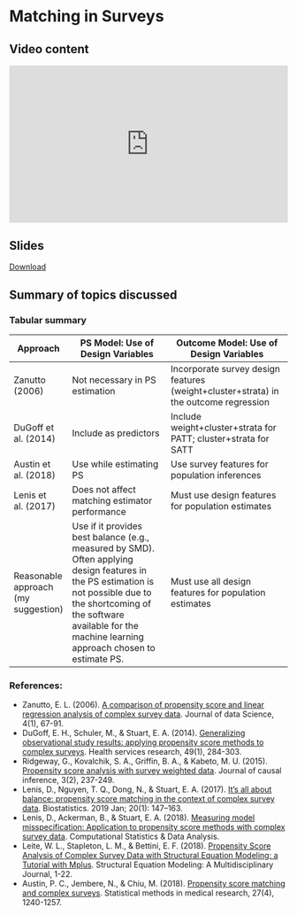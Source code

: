 # Matching in Surveys {.unnumbered}

## Video content

::: {style="position: relative; padding-bottom: 56.25%; height: 0; overflow: hidden;"}
<iframe src="https://www.youtube.com/embed/SUjo2bWrfZ8" style="position: absolute; top: 0; left: 0; width: 100%; height: 100%; border:0;" allowfullscreen>

</iframe>
:::


## Slides

[Download](https://github.com/ehsanx/PS-survey/raw/main/slides/4Propensityscorematchingwithinsurveys.pdf)

## Summary of topics discussed 

### Tabular summary

| Approach    | PS Model: Use of Design Variables | Outcome Model: Use of Design Variables |
|-------------|----------------------------------|---------------------------------------|
| Zanutto (2006)    | Not necessary in PS estimation    | Incorporate survey design features (weight+cluster+strata) in the outcome regression |
| DuGoff et al. (2014)      | Include as predictors             | Include weight+cluster+strata for PATT; cluster+strata for SATT |
| Austin et al. (2018)      | Use while estimating PS                     | Use survey features for population inferences |
| Lenis et al. (2017)      | Does not affect matching estimator performance | Must use design features for population estimates |
| Reasonable approach (my suggestion)  | Use if it provides best balance (e.g., measured by SMD). Often applying design features in the PS estimation is not possible due to the shortcoming of the software available for the machine learning approach chosen to estimate PS.   | Must use all design features for population estimates |

### References:

- Zanutto, E. L. (2006). [A comparison of propensity score and linear regression analysis of complex survey data](https://jds-online.org/journal/JDS/article/1052/info). Journal of data Science, 4(1), 67-91.
- DuGoff, E. H., Schuler, M., & Stuart, E. A. (2014). [Generalizing observational study results: applying propensity score methods to complex surveys](https://pubmed.ncbi.nlm.nih.gov/23855598/). Health services research, 49(1), 284-303.
- Ridgeway, G., Kovalchik, S. A., Griffin, B. A., & Kabeto, M. U. (2015). [Propensity score analysis with survey weighted data](https://www.ncbi.nlm.nih.gov/pmc/articles/PMC5802372/). Journal of causal inference, 3(2), 237-249.
- Lenis, D., Nguyen, T. Q., Dong, N., & Stuart, E. A. (2017). [It’s all about balance: propensity score matching in the context of complex survey data](https://www.ncbi.nlm.nih.gov/pmc/articles/PMC6296318/). Biostatistics. 2019 Jan; 20(1): 147–163.
- Lenis, D., Ackerman, B., & Stuart, E. A. (2018). [Measuring model misspecification: Application to propensity score methods with complex survey data](https://www.ncbi.nlm.nih.gov/pmc/articles/PMC6034692/). Computational Statistics & Data Analysis.
- Leite, W. L., Stapleton, L. M., & Bettini, E. F. (2018). [Propensity Score Analysis of Complex Survey Data with Structural Equation Modeling: a Tutorial with Mplus](https://www.tandfonline.com/doi/abs/10.1080/10705511.2018.1522591). Structural Equation Modeling: A Multidisciplinary Journal, 1-22. 
- Austin, P. C., Jembere, N., & Chiu, M. (2018). [Propensity score matching and complex surveys](https://pubmed.ncbi.nlm.nih.gov/27460539/). Statistical methods in medical research, 27(4), 1240-1257. 